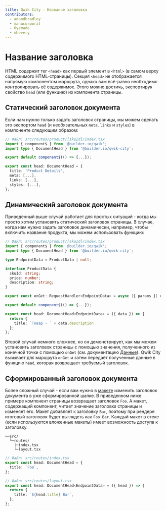 ```yaml
---
title: Qwik City - Название заголовка
contributors:
  - adamdbradley
  - manucorporat
  - Oyemade
  - mhevery
---
```


# Название заголовка

HTML содержит тег `<head>` как первый элемент в `<html>` (в самом верху содержимого HTML-страницы). Секция `<head>` не отображается напрямую компонентом маршрута, однако вам всё-равно необходимо контролировать её содержимое. Этого можно достичь, экспортируя свойство `head` (или функцию) из компонента страницы.

## Статический заголовок документа

Если нам нужно только задать заголовок страницы, мы можем сделать это экспортом `head` (и необязательных `meta`, `links` и `styles`) в компоненте следующим образом:

```typescript
// Файл: src/routes/product/[skuId]/index.tsx
import { component$ } from '@builder.io/qwik';
import type { DocumentHead } from '@builder.io/qwik-city';

export default component$(() => {...});

export const head: DocumentHead = {
  title: 'Product Details',
  meta: [...],
  links: [...],
  styles: [...],
};
```

## Динамический заголовок документа

Приведённый выше случай работает для простых ситуаций - когда мы просто хотим установить статический заголовок страницы. В случае, когда нам нужно задать заголовок динамически, например, чтобы включить название продукта, мы можем использовать функцию:

```typescript
// Файл: src/routes/product/[skuId]/index.tsx
import { component$ } from '@builder.io/qwik';
import type { DocumentHead } from '@builder.io/qwik-city';

type EndpointData = ProductData | null;

interface ProductData {
  skuId: string;
  price: number;
  description: string;
}

export const onGet: RequestHandler<EndpointData> = async ({ params }) => { ... };

export default component$(() => {...});

export const head: DocumentHead<EndpointData> = ({ data }) => {
  return {
    title: `Товар - ` + data.description
  };
};
```

Второй случай немного сложнее, но он демонстрирует, как мы можем установить заголовок страницы с помощью значения, полученного из конечной точки с помощью `onGet` (см. документацию [Данные](../../data/overview/index.mdx)). Qwik City вызывает для маршрута `onGet` и затем передаёт полученные данные в функцию `head`, которая возвращает требуемый заголовок.

## Сформированный заголовок документа

Более сложный случай - если вам нужно в [макете](../../layout/overview/index.mdx) изменить заголовок документа в уже сформированной шапке. В приведенном ниже примере компонент страницы возвращает заголовок `Foo`. А макет, содержащий компонент, читает значение заголовка страницы и изменяет его. Макет добавляет к заголовку `Bar`, поэтому при рендере итоговый заголовок будет выглядеть как `Foo Bar`. Каждый макет в стеке (если используются вложенные макеты) имеет возможность доступа к заголовку.

```
──src/
  └─routes/
    ├─index.tsx
    └─layout.tsx
```

```typescript
// Файл: src/routes/index.tsx
export const head: DocumentHead = {
  title: `Foo`,
};
```

```typescript
// Файл: src/routes/layout.tsx
export const head: DocumentHead<EndpointData> = ({ head }) => {
  return {
    title: `${head.title} Bar`,
  };
};
```
